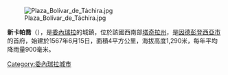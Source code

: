 [[Image:Plaza_Bolívar_de_Táchira.jpg|thumb]]

'''新卡帕喬'''（{{lang-es|Capacho Nuevo}}），是[[委內瑞拉|委內瑞拉]]的城鎮，位於該國西南部[[塔奇拉州|塔奇拉州]]，是[[因德彭登西亞市_(塔奇拉州)|因德彭登西亞市]]的首府，始建於1567年6月15日，面積4平方公里，海拔高度1,290米，每年平均降雨量900毫米。

{{Venezuela-geo-stub}}
[[Category:委內瑞拉城市|Category:委內瑞拉城市]]